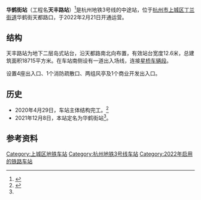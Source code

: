 {{Infobox station
|name = 华鹤街站
|eng_name = Huahe Street Station
|linecolour = {{杭州地铁颜色|3|s}}
|former = 
|image = 20201219天丰路站工地.jpg
|caption = 天丰路站工地，2020年12月
|code = 
|address = {{CHN}}[[浙江省|浙江省]][[杭州市|杭州市]][[上城区|上城区]]<br/>[[丁兰街道|丁兰街道]]华鹤街天都路
|coordinates = 
|structure = 地下车站
|interchange = 
|hall = 地下站厅
|line = {{杭州地铁路线标志|3|full}}
|opened = 2022年2月21日
|platform = 1个岛式站台
|exits = 
|adjacent =
{{Adjacent stations|system=HZM
|line1=3|left1=丁桥|right1=黄鹤山|note-mid1=建设中
}}
}}
'''华鹤街站'''（工程名'''天丰路站'''）<ref name="hzm3name">{{cite web|url=http://www.hangzhou.gov.cn/art/2021/12/9/art_1229063387_1805363.html|title=杭州市人民政府关于杭州地铁3号线一期工程车站站名及地铁5号线“香积寺路站”更名的批复|publisher=[[杭州市人民政府|杭州市人民政府]]|date=2021-12-08|accessdate=2021-12-10|archive-date=2021-12-09|archive-url=https://web.archive.org/web/20211209035439/http://www.hangzhou.gov.cn/art/2021/12/9/art_1229063387_1805363.html}}</ref>是杭州地铁3号线的中途站，位于[[杭州市|杭州市]][[上城区|上城区]][[丁兰街道|丁兰街道]]华鹤街天都路口，于2022年2月21日开通运营。

== 结构 ==
天丰路站为地下二层岛式站台，沿天都路南北向布置，有效站台宽度12.6米，总建筑面积18715平方米。在车站南侧设有一道出入场线，连接[[星桥车辆段|星桥车辆段]]。

设置4座出入口、1个消防疏散口、两组风亭及1个商业开发出入口。

== 历史 ==
*2020年4月29日，车站主体结构完工。<ref>{{cite web |title=杭州地铁3号线加紧施工，天丰路站主体结构顺利封顶 |url=https://cj.sina.com.cn/articles/view/7238956971/1af79b7ab00100s4xs?from=finance&subch=insurance}}</ref>
*2021年12月8日，本站定名为华鹤街站<ref name="hzm3name"/>。
== 参考资料 ==
{{reflist}}

{{杭州地铁3号线}}
{{铁路车站小作品}}

[[Category:上城区地铁车站|Category:上城区地铁车站]]
[[Category:杭州地铁3号线车站|Category:杭州地铁3号线车站]]
[[Category:2022年启用的铁路车站|Category:2022年启用的铁路车站]]